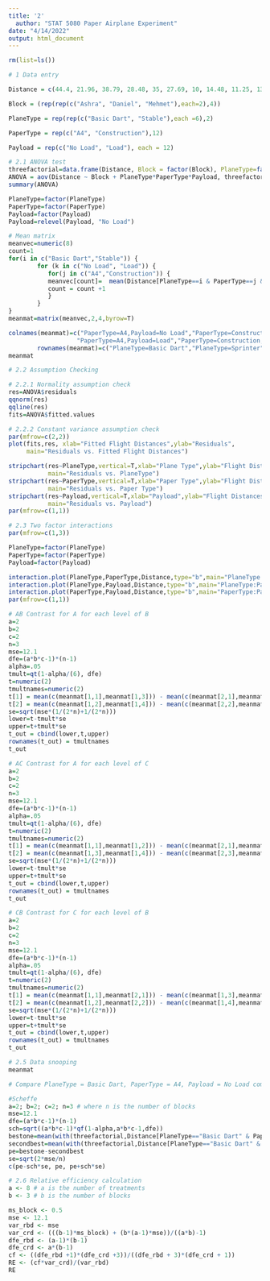 ```yaml
---
title: '2'
  author: "STAT 5080 Paper Airplane Experiment"
date: "4/14/2022"
output: html_document
---
```


```r
rm(list=ls())
```

```r
# 1 Data entry

Distance = c(44.4, 21.96, 38.79, 28.48, 35, 27.69, 10, 14.48, 11.25, 13.58, 9.5, 14.12, 39.14, 28.75, 36.2, 36.94, 34.15, 33.75, 17.08, 28.32, 14.71, 25.02, 20.46, 33.27)

Block = (rep(rep(c("Ashra", "Daniel", "Mehmet"),each=2),4))

PlaneType = rep(rep(c("Basic Dart", "Stable"),each =6),2)

PaperType = rep(c("A4", "Construction"),12)

Payload = rep(c("No Load", "Load"), each = 12)
```


```r
# 2.1 ANOVA test
threefactorial=data.frame(Distance, Block = factor(Block), PlaneType=factor(PlaneType),PaperType=factor(PaperType),Payload=factor(Payload))
ANOVA = aov(Distance ~ Block + PlaneType*PaperType*Payload, threefactorial)
summary(ANOVA)
```


```r

PlaneType=factor(PlaneType)
PaperType=factor(PaperType)
Payload=factor(Payload)
Payload=relevel(Payload, "No Load")
```

```r
# Mean matrix
meanvec=numeric(8)
count=1
for(i in c("Basic Dart","Stable")) {
        for (k in c("No Load", "Load")) {
           for(j in c("A4","Construction")) {
           meanvec[count]=  mean(Distance[PlaneType==i & PaperType==j & Payload==k]) 
           count = count +1
           }     
        }
}
meanmat=matrix(meanvec,2,4,byrow=T)

colnames(meanmat)=c("PaperType=A4,Payload=No Load","PaperType=Construction,Payload=No Load",
                   "PaperType=A4,Payload=Load","PaperType=Construction,Payload=Load")
        rownames(meanmat)=c("PlaneType=Basic Dart","PlaneType=Sprinter")
meanmat
```

```r
# 2.2 Assumption Checking

# 2.2.1 Normality assumption check
res=ANOVA$residuals
qqnorm(res)
qqline(res)
fits=ANOVA$fitted.values
```

```r
# 2.2.2 Constant variance assumption check
par(mfrow=c(2,2))
plot(fits,res, xlab="Fitted Flight Distances",ylab="Residuals",
     main="Residuals vs. Fitted Flight Distances")

stripchart(res~PlaneType,vertical=T,xlab="Plane Type",ylab="Flight Distances",
           main="Residuals vs. PlaneType")
stripchart(res~PaperType,vertical=T,xlab="Paper Type",ylab="Flight Distances",
           main="Residuals vs. Paper Type") 
stripchart(res~Payload,vertical=T,xlab="Payload",ylab="Flight Distances",
           main="Residuals vs. Payload")
par(mfrow=c(1,1))
```


```r
# 2.3 Two factor interactions
par(mfrow=c(1,3))

PlaneType=factor(PlaneType)
PaperType=factor(PaperType)
Payload=factor(Payload)

interaction.plot(PlaneType,PaperType,Distance,type="b",main="PlaneType:PaperType",col=c("Red","blue"))
interaction.plot(PlaneType,Payload,Distance,type="b",main="PlaneType:Payload",col=c("Red","blue"))
interaction.plot(PaperType,Payload,Distance,type="b",main="PaperType:Payload",col=c("Red","blue"))
par(mfrow=c(1,1))
```

```r
# AB Contrast for A for each level of B
a=2
b=2
c=2
n=3
mse=12.1
dfe=(a*b*c-1)*(n-1)
alpha=.05
tmult=qt(1-alpha/(6), dfe)
t=numeric(2)
tmultnames=numeric(2)
t[1] = mean(c(meanmat[1,1],meanmat[1,3])) - mean(c(meanmat[2,1],meanmat[2,3])); tmultnames[1]=paste0("Paper Type=A4,           Basic Dart - Stable")
t[2] = mean(c(meanmat[1,2],meanmat[1,4])) - mean(c(meanmat[2,2],meanmat[2,4])); tmultnames[2]=paste0("Paper Type=Construction, Basic Dart - Stable")
se=sqrt(mse*(1/(2*n)+1/(2*n)))
lower=t-tmult*se
upper=t+tmult*se
t_out = cbind(lower,t,upper)
rownames(t_out) = tmultnames
t_out
```



```r
# AC Contrast for A for each level of C
a=2
b=2
c=2
n=3
mse=12.1
dfe=(a*b*c-1)*(n-1)
alpha=.05
tmult=qt(1-alpha/(6), dfe)
t=numeric(2)
tmultnames=numeric(2)
t[1] = mean(c(meanmat[1,1],meanmat[1,2])) - mean(c(meanmat[2,1],meanmat[2,2])); tmultnames[1]=paste0("Payload=No Load,    Basic Dart - Stable")
t[2] = mean(c(meanmat[1,3],meanmat[1,4])) - mean(c(meanmat[2,3],meanmat[2,4])); tmultnames[2]=paste0("Payload=Load,       Basic Dart - Stable")
se=sqrt(mse*(1/(2*n)+1/(2*n)))
lower=t-tmult*se
upper=t+tmult*se
t_out = cbind(lower,t,upper)
rownames(t_out) = tmultnames
t_out
```


```r
# CB Contrast for C for each level of B
a=2
b=2
c=2
n=3
mse=12.1
dfe=(a*b*c-1)*(n-1)
alpha=.05
tmult=qt(1-alpha/(6), dfe)
t=numeric(2)
tmultnames=numeric(2)
t[1] = mean(c(meanmat[1,1],meanmat[2,1])) - mean(c(meanmat[1,3],meanmat[2,3])); tmultnames[1]=paste0("PaperType=A4,              No Load - Load")
t[2] = mean(c(meanmat[1,2],meanmat[2,2])) - mean(c(meanmat[1,4],meanmat[2,4])); tmultnames[2]=paste0("PaperType=Construction,    No Load - Load")
se=sqrt(mse*(1/(2*n)+1/(2*n)))
lower=t-tmult*se
upper=t+tmult*se
t_out = cbind(lower,t,upper)
rownames(t_out) = tmultnames
t_out
```


```r
# 2.5 Data snooping
meanmat
```

```r
# Compare PlaneType = Basic Dart, PaperType = A4, Payload = No Load combination to PlaneType = Basic Dart, PaperType = A4, Payload = Load combination

#Scheffe
a=2; b=2; c=2; n=3 # where n is the number of blocks
mse=12.1
dfe=(a*b*c-1)*(n-1)
sch=sqrt((a*b*c-1)*qf(1-alpha,a*b*c-1,dfe)) 
bestone=mean(with(threefactorial,Distance[PlaneType=="Basic Dart" & PaperType=="A4" & Payload=="No Load"]))
secondbest=mean(with(threefactorial,Distance[PlaneType=="Basic Dart" & PaperType=="A4" & Payload=="Load"]))
pe=bestone-secondbest
se=sqrt(2*mse/n)
c(pe-sch*se, pe, pe+sch*se)
```


```r
# 2.6 Relative efficiency calculation
a <- 8 # a is the number of treatments
b <- 3 # b is the number of blocks

ms_block <- 0.5
mse <- 12.1
var_rbd <- mse
var_crd <- (((b-1)*ms_block) + (b*(a-1)*mse))/((a*b)-1)
dfe_rbd <- (a-1)*(b-1)
dfe_crd <- a*(b-1)
cf <- ((dfe_rbd +1)*(dfe_crd +3))/((dfe_rbd + 3)*(dfe_crd + 1))
RE <- (cf*var_crd)/(var_rbd)
RE
```


